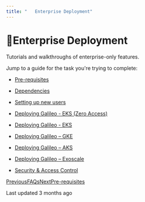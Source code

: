 ```yaml
---
title: "   Enterprise Deployment"
---
```


# 🏅Enterprise Deployment

Tutorials and walkthroughs of enterprise-only features.

Jump to a guide for the task you're trying to complete:

*   [Pre-requisites](/galileo/how-to-and-faq/enterprise-only/prerequisites)
    
*   [Dependencies](/galileo/how-to-and-faq/enterprise-only/dependencies)
    
*   [Setting up new users](/galileo/how-to-and-faq/enterprise-only/setting-up-new-users)
    
*   [Deploying Galileo - EKS (Zero Access)](/galileo/how-to-and-faq/enterprise-only/deploying-galileo-eks-zero-access)
    
*   [Deploying Galileo - EKS](/galileo/how-to-and-faq/enterprise-only/deploying-galileo-eks)
    
*   [Deploying Galileo – GKE](/galileo/how-to-and-faq/enterprise-only/deploying-galileo-gke)
    
*   [Deploying Galileo – AKS](/galileo/how-to-and-faq/enterprise-only/deploying-galileo-aks)
    
*   [Deploying Galileo – Exoscale](/galileo/how-to-and-faq/enterprise-only/deploying-galileo-exoscale)
    
*   [Security & Access Control](/galileo/how-to-and-faq/enterprise-only/security-and-access-control)
    

[PreviousFAQs](/galileo/how-to-and-faq/faqs)[NextPre-requisites](/galileo/how-to-and-faq/enterprise-only/prerequisites)

Last updated 3 months ago
